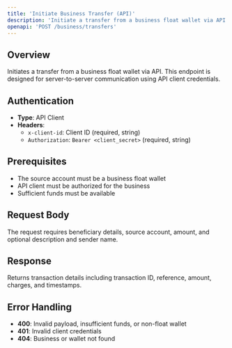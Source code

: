 ```yaml
---
title: 'Initiate Business Transfer (API)'
description: 'Initiate a transfer from a business float wallet via API'
openapi: 'POST /business/transfers'
---
```


## Overview

Initiates a transfer from a business float wallet via API. This endpoint is designed for server-to-server communication using API client credentials.

## Authentication

- **Type**: API Client
- **Headers**: 
  - `x-client-id`: Client ID (required, string)
  - `Authorization`: `Bearer <client_secret>` (required, string)

## Prerequisites

- The source account must be a business float wallet
- API client must be authorized for the business
- Sufficient funds must be available

## Request Body

The request requires beneficiary details, source account, amount, and optional description and sender name.

## Response

Returns transaction details including transaction ID, reference, amount, charges, and timestamps.

## Error Handling

- **400**: Invalid payload, insufficient funds, or non-float wallet
- **401**: Invalid client credentials
- **404**: Business or wallet not found
